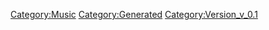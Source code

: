 {{Music
 |Name=God Bless You
 |ID=44
 |Cov=42
 |Cd=16
 |Nam=42
 |Div=42
 |Ma=2
 |SerieId=1
 |SerieLogoId=1
 |WavId=42
 |VariationId=0
 |Dsc=42
 |Strt=10
 |ValkyrieBattle=1
 |ValkyrieIntro=1
 |ValkyrieIntroSky=1
 |DivaSolo=1
 |DivaMulti=1
 |Exp=2
 |OfficialName=God Bless You
 |VocalName=ワルキューレ　フレイアΔ鈴木みのり　美雲ΔJUNNA<br />カナメΔ安野希世乃　レイナΔ東山奈央　マキナΔ西田望見
 |Description=作品：マクロスΔ<br /><br />歌手：ワルキューレ<br />　　　フレイアΔ鈴木みのり　美雲ΔJUNNA<br />　　　カナメΔ安野希世乃　レイナΔ東山奈央<br />　　　マキナΔ西田望見<br /><br />作詞：北川勝利<br />作曲：北川勝利
 |StoryTitle=「もしかしてこの雪、ハヤテが降らせて…」
 |StoryDesc=ウィンダミアとの戦争は拡大の一途を辿り、<br />フレイアの心境にも少なからず影響を及ぼしていた。<br /><br />そんなフレイアを励ますべく、誕生日のサプライズを<br />企画する一同。それぞれが思い思いのプレゼントを準備<br />するなか、ハヤテは何やら特別な装置を用意して…？
 |BuyURL=https://recochoku.jp/song/S1003536997/
 |BannerId=4
 |AnmStoreURL=https://anime.dmkt-sp.jp/animestore/ci_pc?workId=20867
}}
[[Category:Music]]
[[Category:Generated]]
[[Category:Version_v_0.1]]
